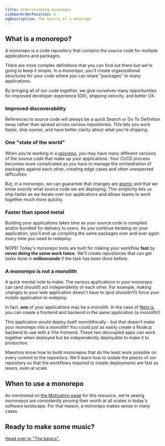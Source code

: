 ```yaml
---
title: Understanding monorepos
sidebarOrderPosition: 0
ogDescription: The basics of a monorepo
---
```



## What is a monorepo?

A monorepo is a code repository that contains the source code for multiple applications and packages.

<FileTree>
  <FileTree.File name=".gitignore" />
  <FileTree.File name="package.json" />
  <FileTree.File name="pnpm-lock.yaml" />
  <FileTree.File name="README.md" />
  <FileTree.Folder name="apps" open>
    <FileTree.Folder name="docs" />
    <FileTree.Folder name="mobile" />
    <FileTree.Folder name="web" />
  </FileTree.Folder>
  <FileTree.Folder name="packages" open>
    <FileTree.Folder name="eslint-config" />
    <FileTree.Folder name="logger" />
    <FileTree.Folder name="ui" />
    <FileTree.Folder name="utils" />
  </FileTree.Folder>
</FileTree>

There are more complex definitions that you can find out there but we're going to keep it simple. In a monorepo, you'll create organizational structures for your code where you can share "packages" to many applications.

By bringing all of our code together, we give ourselves many opportunities for improved developer experience (DX), shipping velocity, and better UX.

### Improved discoverability

References to source code will always be a quick Search or Go To Definition away rather than spread across various repositories. This lets you work faster, ship sooner, and have better clarity about what you're shipping.

### One "state of the world"

When you're working in a [polyrepo](/monorepos/glossary#polyrepo), you may have many different versions of the source code that make up your applications. Your CI/CD process becomes more complicated as you have to manage the orchestration of packages against each other, creating edge cases and other unexpected difficulties.

But, in a monorepo, we can guarantee that changes are [atomic](/monorepos/glossary#atomic) and that we know _exactly_ what source code we are deploying. This simplicity lets us ship faster as we iterate over our applications and allows teams to work together much more quickly.

### Faster than speed metal

Building your applications takes time as your source code is compiled and/or bundled for delivery to users. As you continue iterating on your application, you'll end up compiling the same packages over and over again every time you need to redeploy.

NOPE! Today's monorepo tools are built for making your workflow **fast** by **never doing the same work twice**. We'll create repositories that can get tasks done in **milliseconds** if the task has been done before.

### A monorepo is not a monolith

A quick mental note to make: The various applications in your monorepo can (and should!) act independently of each other. For example, making changes to your web application doesn't have to (and shouldn't!) force your mobile application to redeploy.

In fact, **one** of your applications may be a monolith. In the case of [Next.js](https://nextjs.org), you can create a frontend and backend in the same application (a monolith!)

This application would deploy itself monolithically - but that doesn't make your monorepo into a monolith! You could just as easily create a Node.js backend to use with a Vite frontend. These two decoupled apps can work together when deployed but be independently deployable to make it to production.

Maestros know how to build monorepos that do the least work possible on every commit to the repository. We'll learn how to isolate the pieces of our repository so that the workflows required to create deployments are fast as lasers, even at scale.

## When to use a monorepo

As mentioned on [the Motivation page](/monorepos/motivation) for this resource, we're seeing monorepos are consistently proving their worth at all scales in today's software landscape. For that reason, a monorepo makes sense in many cases

## Ready to make some music?

[Head over to "The basics".](/monorepos/basics)
